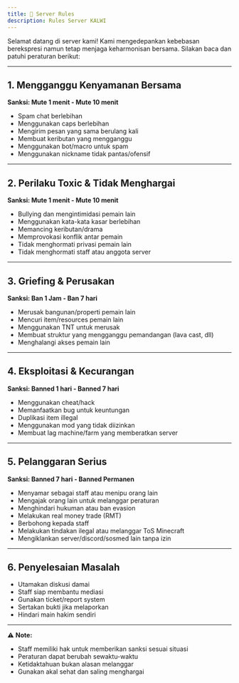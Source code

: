 ```yaml
---
title: 📝 Server Rules
description: Rules Server KALWI
---
```


Selamat datang di server kami! Kami mengedepankan kebebasan berekspresi namun tetap menjaga keharmonisan bersama. Silakan baca dan patuhi peraturan berikut:

---

## 1. Mengganggu Kenyamanan Bersama
**Sanksi: Mute 1 menit - Mute 10 menit**
- Spam chat berlebihan
- Menggunakan caps berlebihan
- Mengirim pesan yang sama berulang kali
- Membuat keributan yang mengganggu
- Menggunakan bot/macro untuk spam
- Menggunakan nickname tidak pantas/ofensif

---

## 2. Perilaku Toxic & Tidak Menghargai
**Sanksi: Mute 1 menit - Mute 10 menit**
- Bullying dan mengintimidasi pemain lain
- Menggunakan kata-kata kasar berlebihan
- Memancing keributan/drama
- Memprovokasi konflik antar pemain
- Tidak menghormati privasi pemain lain
- Tidak menghormati staff atau anggota server

---

## 3. Griefing & Perusakan
**Sanksi: Ban 1 Jam - Ban 7 hari**
- Merusak bangunan/properti pemain lain
- Mencuri item/resources pemain lain
- Menggunakan TNT untuk merusak
- Membuat struktur yang mengganggu pemandangan (lava cast, dll)
- Menghalangi akses pemain lain

---

## 4. Eksploitasi & Kecurangan
**Sanksi: Banned 1 hari - Banned 7 hari**
- Menggunakan cheat/hack
- Memanfaatkan bug untuk keuntungan
- Duplikasi item illegal
- Menggunakan mod yang tidak diizinkan
- Membuat lag machine/farm yang memberatkan server

---

## 5. Pelanggaran Serius
**Sanksi: Banned 7 hari - Banned Permanen**
- Menyamar sebagai staff atau menipu orang lain
- Mengajak orang lain untuk melanggar peraturan
- Menghindari hukuman atau ban evasion
- Melakukan real money trade (RMT)
- Berbohong kepada staff
- Melakukan tindakan ilegal atau melanggar ToS Minecraft
- Mengiklankan server/discord/sosmed lain tanpa izin

---

## 6. Penyelesaian Masalah
- Utamakan diskusi damai
- Staff siap membantu mediasi
- Gunakan ticket/report system
- Sertakan bukti jika melaporkan
- Hindari main hakim sendiri

---

⚠️ **Note:**
- Staff memiliki hak untuk memberikan sanksi sesuai situasi
- Peraturan dapat berubah sewaktu-waktu
- Ketidaktahuan bukan alasan melanggar
- Gunakan akal sehat dan saling menghargai
